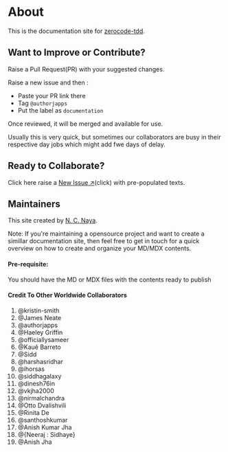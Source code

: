 # About

This is the documentation site for [zerocode-tdd](https://github.com/authorjapps/zerocode).

## Want to Improve or Contribute?

Raise a Pull Request(PR) with your suggested changes.

Raise a new issue and then :

- Paste your PR link there
- Tag `@authorjapps`
- Put the label as `documentation`

Once reviewed, it will be merged and available for use.

Usually this is very quick,
but sometimes our collaborators are busy in their respective day jobs which might add fwe days of delay.

## Ready to Collaborate?

Click here raise a [New Issue ↗](https://github.com/authorjapps/zerocode/issues/new?title=Documentation%20Improvement&labels=documentation)(click) with pre-populated texts.

## Maintainers

This site created by [N. C. Naya](https://www.linkedin.com/in/ncnayak/).

Note:
If you're maintaining a opensource project and want to create a simillar documentation site, then feel free to get in touch for a quick overview on how to create and organize your MD/MDX contents.

#### Pre-requisite:

You should have the MD or MDX files with the contents ready to publish

#### Credit To Other Worldwide Collaborators
1. @kristin-smith
1. @James Neate
1. @authorjapps
1. @Haeley Griffin
1. @officiallysameer
1. @Kauê Barreto
1. @Sidd
1. @harshasridhar
1. @ihorsas
1. @siddhagalaxy
1. @dinesh76in
1. @vkjha2000
1. @nirmalchandra
1. @Otto Dvalishvili
1. @Rinita De
1. @santhoshkumar
1. @Anish Kumar Jha
1. @{Neeraj : Sidhaye}
1. @Anish Jha

